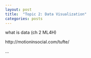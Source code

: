```yaml
---
layout: post
title:  "Topic 2: Data Visualization"
categories: posts
---
```


what is data (ch 2 ML4H)

http://motioninsocial.com/tufte/

...

